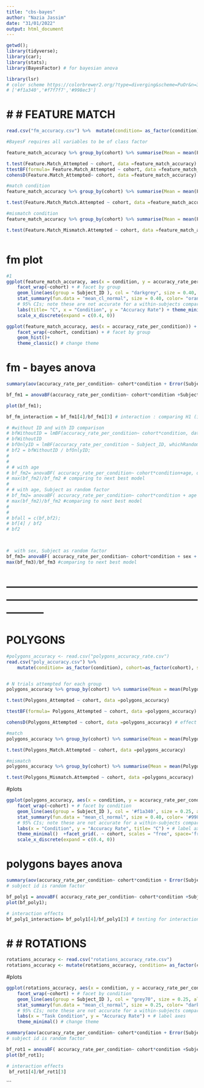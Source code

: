 ---
title: "cbs-bayes"
author: "Nazia Jassim"
date: "31/01/2022"
output: html_document
---

```{r setup, include=FALSE}
getwd();
library(tidyverse);
library(car);
library(stats);
library(BayesFactor) # for bayesian anova

library(lsr)
# color scheme https://colorbrewer2.org/?type=diverging&scheme=PuOr&n=3
# ['#f1a340','#f7f7f7','#998ec3']

```

# # #  FEATURE MATCH
```{r}
read.csv("fm_accuracy.csv") %>%  mutate(condition= as_factor(condition), cohort=as_factor(cohort), sex = as_factor(sex), age=as.factor(Age), Subject_ID = as.factor(Subject_ID))  -> feature_match_accuracy ;

#BayesF requires all variables to be of class factor

feature_match_accuracy %>% group_by(cohort) %>% summarise(Mean = mean(Feature.Match_Attempted), SD = sd(Feature.Match_Attempted)) -> fm_nattempted #n trials attempted

t.test(Feature.Match_Attempted ~ cohort, data =feature_match_accuracy) # frequentist
ttestBF(formula= Feature.Match_Attempted ~ cohort, data =feature_match_accuracy) # BF
cohensD(Feature.Match_Attempted~ cohort, data =feature_match_accuracy) # effect size

#match condition
feature_match_accuracy %>% group_by(cohort) %>% summarise(Mean = mean(Feature.Match_Match.Attempted), SD = sd(Feature.Match_Match.Attempted)) -> fm_nattempted_match

t.test(Feature.Match_Match.Attempted ~ cohort, data =feature_match_accuracy)

#mismatch condition
feature_match_accuracy %>% group_by(cohort) %>% summarise(Mean = mean(Feature.Match_Mismatch.Attempted), SD = sd(Feature.Match_Mismatch.Attempted)) -> fm_nattempted_mismatch

t.test(Feature.Match_Mismatch.Attempted ~ cohort, data =feature_match_accuracy)



```

# fm plot
```{r}

#1 
ggplot(feature_match_accuracy, aes(x = condition, y = accuracy_rate_per_condition)) +
    facet_wrap(~cohort) + # facet by group
    geom_line(aes(group = Subject_ID ), col = "darkgrey", size = 0.40, alpha=0.4) + # plot individual data
    stat_summary(fun.data = "mean_cl_normal", size = 0.40, color= "orange") + # add mean and between-subjects
    # 95% CIs; note these are not accurate for a within-subjects comparison
    labs(title= "C", x = "Condition", y = "Accuracy Rate") + theme_minimal() +facet_grid(. ~ cohort, scales = "free", space='free') +
    scale_x_discrete(expand = c(0.4, 0)) 

ggplot(feature_match_accuracy, aes(x = accuracy_rate_per_condition)) +
    facet_wrap(~cohort, condition) + # facet by group
    geom_hist()+
    theme_classic() # change theme
```

# fm - bayes anova
```{r}

summary(aov(accuracy_rate_per_condition~ cohort*condition + Error(Subject_ID/(cohort*condition)), data=feature_match_accuracy)) # subject id is random factor

bf_fm1 = anovaBF(accuracy_rate_per_condition~ cohort*condition +Subject_ID, data= feature_match_accuracy, whichRandom="Subject_ID"); # acc rate vs factors cohort and condition, subject as random factor

plot(bf_fm1);

bf_fm_interaction = bf_fm1[4]/bf_fm1[3] # interaction : comparing H1 (ie interaction) compared against null(ie main effects)

# #without ID and with ID comparison
# bfWithoutID = lmBF(accuracy_rate_per_condition~ cohort*condition, data =feature_match_accuracy)
# bfWithoutID
# bfOnlyID = lmBF(accuracy_rate_per_condition ~ Subject_ID, whichRandom="Subject_ID",data =feature_match_accuracy);
# bf2 = bfWithoutID / bfOnlyID;
# 
# 
# # with age 
# bf_fm2= anovaBF( accuracy_rate_per_condition~ cohort*condition+age, data= feature_match_accuracy);
# max(bf_fm2)/bf_fm2 # comparing to next best model
# 
# # with age, Subject as random factor
# bf_fm2= anovaBF( accuracy_rate_per_condition~ cohort*condition + age + Subject_ID, data= feature_match_accuracy, whichRandom="Subject_ID");
# max(bf_fm2)/bf_fm2 #comparing to next best model
# 
# 
# bfall = c(bf,bf2);
# bf[4] / bf2
# bf2



#  with sex, Subject as random factor
bf_fm3= anovaBF( accuracy_rate_per_condition~ cohort*condition + sex + Subject_ID, data= feature_match_accuracy, whichRandom="Subject_ID");
max(bf_fm3)/bf_fm3 #comparing to next best model

```


# -----------------------------------------------------------------------------------------------------------------------
# POLYGONS

```{r}
#polygons_accuracy <- read.csv("polygons_accuracy_rate.csv")
read.csv("poly_accuracy.csv") %>%  
    mutate(condition= as_factor(condition), cohort=as_factor(cohort), sex = as_factor(sex), age=as.factor(Age), Subject_ID = as.factor(Subject_ID))-> polygons_accuracy 


# N trials attempted for each group
polygons_accuracy %>% group_by(cohort) %>% summarise(Mean = mean(Polygons_Attempted), SD = sd(Polygons_Attempted)) -> poly_nattempted

t.test(Polygons_Attempted ~ cohort, data =polygons_accuracy)

ttestBF(formula= Polygons_Attempted ~ cohort, data =polygons_accuracy) # BF

cohensD(Polygons_Attempted ~ cohort, data =polygons_accuracy) # effect size

#match 
polygons_accuracy %>% group_by(cohort) %>% summarise(Mean = mean(Polygons_Match.Attempted), SD = sd(Polygons_Match.Attempted)) -> poly_nattempted_match

t.test(Polygons_Match.Attempted ~ cohort, data =polygons_accuracy)

#mismatch
polygons_accuracy %>% group_by(cohort) %>% summarise(Mean = mean(Polygons_Mismatch.Attempted), SD = sd(Polygons_Mismatch.Attempted)) -> poly_nattempted_mismatch

t.test(Polygons_Mismatch.Attempted ~ cohort, data =polygons_accuracy)

```

#plots
```{r}
ggplot(polygons_accuracy, aes(x = condition, y = accuracy_rate_per_condition)) +
    facet_wrap(~cohort) + # facet by condition
    geom_line(aes(group = Subject_ID ), col = '#f1a340', size = 0.25, alpha= 0.4) + # plot individual data
    stat_summary(fun.data = "mean_cl_normal", size = 0.40, color= '#998ec3') + # add mean and between-subjects
    # 95% CIs; note these are not accurate for a within-subjects comparison
    labs(x = "Condition", y = "Accuracy Rate", title= "C") + # label axes
    theme_minimal()  +facet_grid(. ~ cohort, scales = "free", space='free') +
    scale_x_discrete(expand = c(0.4, 0)) 
```
# polygons bayes anova
```{r}
summary(aov(accuracy_rate_per_condition~ cohort*condition + Error(Subject_ID/(cohort*condition)), data= polygons_accuracy))
# subject id is random factor

bf_poly1 = anovaBF( accuracy_rate_per_condition~ cohort*condition +Subject_ID, data= polygons_accuracy, whichRandom="Subject_ID");
plot(bf_poly1);

# interaction effects
bf_poly1_interaction= bf_poly1[4]/bf_poly1[3] # testing for interaction effect of groupx condition


```


# # #  ROTATIONS

```{r}
rotations_accuracy <- read.csv("rotations_accuracy_rate.csv")
rotations_accuracy <- mutate(rotations_accuracy, condition= as_factor(condition), cohort=as_factor(cohort), sex = as_factor(sex),age=as.factor(Age), Subject_ID = as.factor(Subject_ID))
```

#plots
```{r}
ggplot(rotations_accuracy, aes(x = condition, y = accuracy_rate_per_condition)) +
    facet_wrap(~cohort) + # facet by condition
    geom_line(aes(group = Subject_ID ), col = "grey70", size = 0.25, alpha= 0.4) + # plot individual data
    stat_summary(fun.data = "mean_cl_normal", size = 0.25, color= "darkred") + # add mean and between-subjects
    # 95% CIs; note these are not accurate for a within-subjects comparison
    labs(x = "Task Condition", y = "Accuracy Rate") + # label axes
    theme_minimal() # change theme
```

```{r}
summary(aov(accuracy_rate_per_condition~ cohort*condition + Error(Subject_ID/(cohort*condition)), data= rotations_accuracy))
# subject id is random factor

bf_rot1 = anovaBF( accuracy_rate_per_condition~ cohort*condition +Subject_ID, data= rotations_accuracy, whichRandom="Subject_ID");
plot(bf_rot1);

# interaction effects
 bf_rot1[4]/bf_rot1[3] 
```


```

